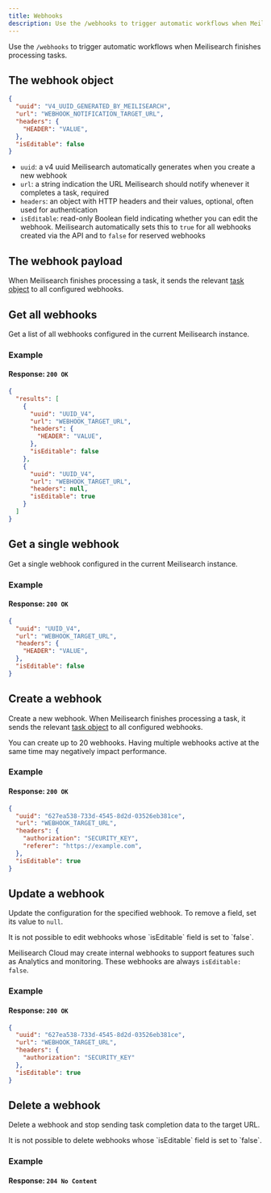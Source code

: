```yaml
---
title: Webhooks
description: Use the /webhooks to trigger automatic workflows when Meilisearch finishes processing tasks.
---
```




Use the `/webhooks` to trigger automatic workflows when Meilisearch finishes processing tasks.

## The webhook object

```json
{
  "uuid": "V4_UUID_GENERATED_BY_MEILISEARCH",
  "url": "WEBHOOK_NOTIFICATION_TARGET_URL",
  "headers": {
    "HEADER": "VALUE",
  },
  "isEditable": false
}
```

- `uuid`: a v4 uuid Meilisearch automatically generates when you create a new webhook
- `url`: a string indication the URL Meilisearch should notify whenever it completes a task, required
- `headers`: an object with HTTP headers and their values, optional, often used for authentication
- `isEditable`: read-only Boolean field indicating whether you can edit the webhook. Meilisearch automatically sets this to `true` for all webhooks created via the API and to `false` for reserved webhooks

## The webhook payload

When Meilisearch finishes processing a task, it sends the relevant [task object](/reference/api/tasks#task-object) to all configured webhooks.

## Get all webhooks

<RouteHighlighter method="GET" path="/webhooks" />

Get a list of all webhooks configured in the current Meilisearch instance.

### Example

<CodeSamplesWebhooksGet1 />

#### Response: `200 OK`

```json
{
  "results": [
    {
      "uuid": "UUID_V4",
      "url": "WEBHOOK_TARGET_URL",
      "headers": {
        "HEADER": "VALUE",
      },
      "isEditable": false
    },
    {
      "uuid": "UUID_V4",
      "url": "WEBHOOK_TARGET_URL",
      "headers": null,
      "isEditable": true
    }
  ]
}
```

## Get a single webhook

<RouteHighlighter method="GET" path="/webhooks/{uuid}" />

Get a single webhook configured in the current Meilisearch instance.

### Example

<CodeSamplesWebhooksGetSingle1 />

#### Response: `200 OK`

```json
{
  "uuid": "UUID_V4",
  "url": "WEBHOOK_TARGET_URL",
  "headers": {
    "HEADER": "VALUE",
  },
  "isEditable": false
}
```

## Create a webhook

<RouteHighlighter method="POST" path="/webhooks" />

Create a new webhook. When Meilisearch finishes processing a task, it sends the relevant [task object](/reference/api/tasks#task-object) to all configured webhooks.

You can create up to 20 webhooks. Having multiple webhooks active at the same time may negatively impact performance.

### Example

<CodeSamplesWebhooksPost1 />

#### Response: `200 OK`

```json
{
  "uuid": "627ea538-733d-4545-8d2d-03526eb381ce",
  "url": "WEBHOOK_TARGET_URL",
  "headers": {
    "authorization": "SECURITY_KEY",
    "referer": "https://example.com",
  },
  "isEditable": true
}
```

## Update a webhook

<RouteHighlighter method="PATCH" path="/webhooks/{uuid}" />

Update the configuration for the specified webhook. To remove a field, set its value to `null`.

<Note>
It is not possible to edit webhooks whose `isEditable` field is set to `false`.

Meilisearch Cloud may create internal webhooks to support features such as Analytics and monitoring. These webhooks are always `isEditable: false`.
</Note>

### Example

<CodeSamplesWebhooksPatch1 />

#### Response: `200 OK`

```json
{
  "uuid": "627ea538-733d-4545-8d2d-03526eb381ce",
  "url": "WEBHOOK_TARGET_URL",
  "headers": {
    "authorization": "SECURITY_KEY"
  },
  "isEditable": true
}
```

## Delete a webhook

<RouteHighlighter method="DELETE" path="/webhooks/{uuid}" />

Delete a webhook and stop sending task completion data to the target URL.

<Note>
It is not possible to delete webhooks whose `isEditable` field is set to `false`.
</Note>

### Example

<CodeSamplesWebhooksDelete1 />

#### Response: `204 No Content`

